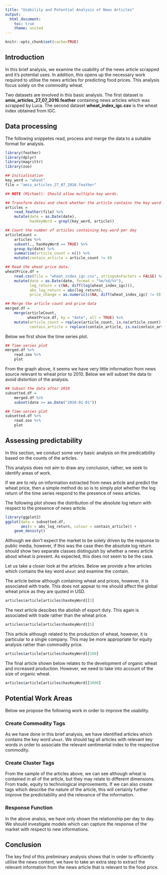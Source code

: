 ```yaml
---
title: "Usability and Potential Analysis of News Articles"
output:
  html_document:
    toc: true
    theme: united
---
```


```r
knitr::opts_chunk$set(cache=TRUE)
```

## Introduction

In this brief analysis, we examine the usability of the news article scrapped
and it's potential uses. In addition, this opens up the necessary work required
to utilise the news articles for predicting food prices. This analysis focus
solely on the commodity wheat.

Two datasets are involved in this basic analysis. The first dataset is
**amis_articles_27_07_2016.feather** containing news articles which was scrapped
by Luca. The second dataset **wheat_index_igc.csv** is the wheat index obtained
from IGC.

## Data processing

The following snippetes read, process and merge the data to a suitable format
for analysis.

```r
library(feather)
library(dplyr)
library(magrittr)
library(zoo)

## Initialisation
key_word = "wheat"
file = "amis_articles_27_07_2016.feather"

## NOTE (Michael): Should allow multiple key words.

## Transform dates and check whether the article contains the key word wheat
articles =
    read_feather(file) %>%
    mutate(date = as.Date(date),
           hasKeyWord = grepl(key_word, article))

## Count the number of articles containing key word per day
articleCount =
    articles %>%
    subset(., hasKeyWord == TRUE) %>%
    group_by(date) %>%
    summarise(article_count = n()) %>%
    mutate(contain_article = article_count != 0)

## Read the wheat price data.
wheatPrice.df =
    read.csv(file = "wheat_index_igc.csv", stringsAsFactors = FALSE) %>%
    mutate(date = as.Date(date, format = "%m/%d/%Y"),
           log_return = c(NA, diff(log(wheat_index_igc))),
           abs_log_return = abs(log_return),
           price_change = as.numeric(c(NA, diff(wheat_index_igc) != 0)))

## Merge the article count and price data
merged.df =
    merge(articleCount,
          wheatPrice.df, by = "date", all = TRUE) %>%
    mutate(article_count = replace(article_count, is.na(article_count), 0),
           contain_article = replace(contain_article, is.na(contain_article), FALSE))
```

Below we first show the time series plot.

```r
## Time series plot
merged.df %>%
    read.zoo %>%
    plot
```

From the graph above, it seems we have very little information from news source
relevant to wheat prior to 2010. Below we will subset the data to avoid
distortion of the analysis.

```r
## Subset the data after 2010
subsetted.df =
    merged.df %>%
    subset(date >= as.Date("2010-01-01"))

## Time series plot
subsetted.df %>%
    read.zoo %>%
    plot
``` 

## Assessing predictability

In this section, we conduct some very basic analysis on the predicatbility based
on the counts of the articles.

This analysis does not aim to draw any conclusion, rather, we seek to identify
areas of work.

If we are to rely on information extracted from news article and predict the
wheat price, then a simple method do so is to simply plot whether the log return
of the time series respond to the presence of news articles.

The following plot shows the distribution of the absolute log return with
respect to the presence of news article.

```r
library(ggplot2)
ggplot(data = subsetted.df,
       aes(x = abs_log_return, colour = contain_article)) +
    geom_density()
```

Although we don't expect the market to be solely driven by the response to
public media, however, if this was the case then the absolute log return should
show two separate classes distinguish by whether a news article about wheat is
present. As expected, this does not seem to be the case.

Let us take a closer look at the articles. Below we provide a few articles which
contains the key word `wheat` and examine the contain.


The article below although containing wheat and prices, however, it is
associated with trade. This does not appear to me should affect the global wheat
price as they are quoted in USD.

```r
articles$article[articles$hasKeyWord][3]
```

The next article descibes the abolish of export duty. This again is associated
with trade rather than the wheat price.

```r
articles$article[articles$hasKeyWord][5]
```


This article although related to the production of wheat, however, it is
particular to a single company. This may be more appropriate for equity analysis
rather than commodity price.

```r
articles$article[articles$hasKeyWord][100]
```

The final article shown below relates to the development of organic wheat and
increased production. However, we need to take into account of the size of
organic wheat.

```r
articles$article[articles$hasKeyWord][3000]
```


## Potential Work Areas

Below we propose the following work in order to improve the usability. 

### Create Commodity Tags

As we have done in this brief analysis, we have identified articles which
contains the key word `wheat`. We should tag all articles with relevant key
words in order to associate the relevant sentimental index to the respective
commodity.

### Create Cluster Tags

From the sample of the articles above, we can see although wheat is contained in
all of the article, but they may relate to different dimensions. From trade,
equity to technological improvements. If we can also create tags which describe
the nature of the article, this will certainly further improve the
predictability and the relevance of the information.

### Response Function

In the above analsis, we have only shown the relationship per day to day. We
should investigate models which can capture the response of the market with
respect to new informations.


## Conclusion

The key find of this preliminary analysis shows that in order to efficiently
utilise the news content, we have to take an extra step to extract the relevant
information from the news article that is relevant to the food price.